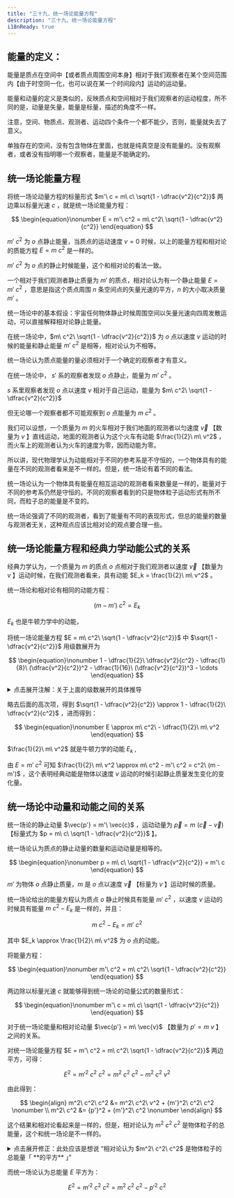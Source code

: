```yaml
---
title: "三十九、统一场论能量方程"
description: "三十九、统一场论能量方程"
i18nReady: true
---
```




## 能量的定义：

能量是质点在空间中【或者质点周围空间本身】相对于我们观察者在某个空间范围内【由于时空同一化，也可以说在某一个时间段内】运动的运动量。

能量和动量的定义是类似的，反映质点和空间相对于我们观察者的运动程度，所不同的是，动量是矢量，能量是标量，描述的角度不一样。

注意，空间、物质点、观测者、运动四个条件一个都不能少，否则，能量就失去了意义。

单独存在的空间，没有包含物体在里面，也就是纯真空是没有能量的。没有观察者，或者没有指明哪一个观察者，能量是不能确定的。


## 统一场论能量方程

将统一场论动量方程的标量形式 $m'\ c = m\ c\ \sqrt{1 - \dfrac{v^2}{c^2}}$ 两边乘以标量光速 $c$ ，就是统一场论能量方程：

$$
\begin{equation}\nonumber
E = m'\ c^2 = m\ c^2\ \sqrt{1 - \dfrac{v^2}{c^2}}
\end{equation}
$$

$m'\ c^2$ 为 $o$ 点静止能量，当质点的运动速度 $v = 0$ 时候，以上的能量方程和相对论的质能方程 $E = m\ c^2$ 是一样的。

$m'\ c^2$ 为 $o$ 点的静止时候能量，这个和相对论的看法一致。

一个相对于我们观测者静止质量为 $m'$ 的质点，相对论认为有一个静止能量 $E = m'\ c^2$ ，意思是指这个质点周围 $n$ 条空间点的矢量光速的平方，$n$ 的大小取决质量 $m'$ 。

统一场论中的基本假设：宇宙任何物体静止时候周围空间以矢量光速向四周发散运动，可以直接解释相对论静止能量。

在统一场论中，$m\ c^2\ \sqrt{1 - \dfrac{v^2}{c^2}}$ 为 $o$ 点以速度 $v$ 运动的时候的能量和静止能量 $m'\ c^2$ 是相等，相对论认为不相等。

统一场论认为质点能量的量必须相对于一个确定的观察者才有意义。

在统一场论中， $s'$ 系的观察者发现 $o$ 点静止，能量为 $m'\ c^2$ 。

$s$ 系里观察者发现 $o$ 点以速度 $v$ 相对于自己运动，能量为 $m\ c^2\ \sqrt{1 - \dfrac{v^2}{c^2}}$

但无论哪一个观察者都不可能观察到 $o$ 点能量为 $m\ c^2$ 。

我们可以设想，一个质量为 $m$ 的火车相对于我们地面的观测者以匀速度 $\vec{v}$ 【数量为 $v$ 】直线运动，地面的观测者认为这个火车有动能 $\frac{1}{2}\ m\ v^2$ ，而火车上的观测者认为火车的速度为零，因而动能为零。

所以讲，现代物理学认为动能相对于不同的参考系是不守恒的，一个物体具有的能量在不同的观测者看来是不一样的。但是，统一场论有着不同的看法。

统一场论认为一个物体具有能量在相互运动的观测者看来数量是一样的，能量对于不同的参考系仍然是守恒的。不同的观察者看到的只是物体粒子运动形式有所不同，而粒子总的能量是不变的。

统一场论强调了不同的观测者，看到了能量有不同的表现形式，但总的能量的数量与观测者无关，这种观点应该比相对论的观点要合理一些。 


## 统一场论能量方程和经典力学动能公式的关系

经典力学认为，一个质量为 $m$ 的质点 $o$ 点相对于我们观测者以速度 $\vec{v}$ 【数量为 $v$ 】运动时候，在我们观测者看来，具有动能 $E_k = \frac{1}{2}\ m\ v^2$ 。

统一场论和相对论有相同的动能方程：

$$
\begin{equation}\nonumber
(m - m')\ c^2 = E_k
\end{equation}
$$

$E_k$ 也是牛顿力学中的动能， 

将统一场论能量方程 $E = m\ c^2\ \sqrt{1 - \dfrac{v^2}{c^2}}$ 中 $\sqrt{1 - \dfrac{v^2}{c^2}}$ 用级数展开为

$$
\begin{equation}\nonumber
1 - \dfrac{1}{2}\ \dfrac{v^2}{c^2} - \dfrac{1}{8}\ (\dfrac{v^2}{c^2})^2 - \dfrac{1}{16}\ (\dfrac{v^2}{c^2})^3 - \cdots
\end{equation}
$$

<details>
  <summary class="custom-summary">点击展开注解：关于上面的级数展开的具体推导</summary>
  <Aside title="注解">
    上面的级数展开使用到了二项展开式，具体可参考  “<a href="https://pan.baidu.com/s/14if0AaMRdByVgxAt5ONaoQ?pwd=bv59" target="_blank" rel="noopener noreferrer">同济大学《高等数学》（第七版）下册</a>” p289

    <div style="text-align: right;">
      _由 **<a href="mailto:bzsgbq@163.com" target="_blank" rel="noopener noreferrer">RainDream</a>** 添加_
    </div>
  </Aside>
</details>

略去后面的高次项，得到 $\sqrt{1 - \dfrac{v^2}{c^2}} \approx 1 - \dfrac{1}{2}\ \dfrac{v^2}{c^2}$ ，进而得到：

$$
\begin{equation}\nonumber
E \approx m\ c^2\ - \dfrac{1}{2}\ m\ v^2
\end{equation}
$$

$\frac{1}{2}\ m\ v^2$ 就是牛顿力学的动能 $E_k$ ,

由 $E = m'\ c^2$ 可知 $\frac{1}{2}\ m\ v^2 \approx m\ c^2 - m'\ c^2 = c^2\ (m - m')$ ，这个表明经典动能是物体以速度 $v$ 运动的时候引起静止质量发生变化的变化量。


## 统一场论中动量和动能之间的关系

统一场论的静止动量 $\vec{p'} = m'\ \vec{c}$ ，运动动量为 $\vec{p} = m\ (\vec{c} - \vec{v})$ 【标量式为 $p = m\ c\ \sqrt{1 - \dfrac{v^2}{c^2}}$ 】。

统一场论认为质点的静止动量的数量和运动动量是相等的。

$$
\begin{equation}\nonumber
p = m\ c\ \sqrt{1 - \dfrac{v^2}{c^2}} = m'\ c
\end{equation}
$$

$m'$ 为物体 $o$ 点静止质量，$m$ 是 $o$ 点以速度 $\vec{v}$ 【标量为 $v$ 】运动时候的质量。

统一场论给出的能量方程认为质点 $o$ 静止时候具有能量 $m'\ c^2$ ，以速度 $v$ 运动的时候具有能量 $m\ c^2 - E_k$ 是一样的，并且：

$$
\begin{equation}\nonumber
m\ c^2 - E_k = m'\ c^2
\end{equation}
$$

其中 $E_k \approx \frac{1}{2}\ m\ v^2$ 为 $o$ 点的动能。

将能量方程：

$$
\begin{equation}\nonumber
m'\ c^2 = m\ c^2\ \sqrt{1 - \dfrac{v^2}{c^2}}
\end{equation}
$$

两边除以标量光速 $c$ 就能够得到统一场论的动量公式的数量形式：

$$
\begin{equation}\nonumber
m'\ c = m\ c\ \sqrt{1 - \dfrac{v^2}{c^2}}
\end{equation}
$$

对于统一场论能量和相对论动量 $\vec{p'} = m\ \vec{v}$ 【数量为 $p'= m\ v$ 】之间的关系。

对统一场论能量方程 $E = m'\ c^2 = m\ c^2\ \sqrt{1 - \dfrac{v^2}{c^2}}$ 两边平方，可得：

$$
\begin{equation}\nonumber
E^2 = {m'}^2\ c^2\ c^2 = m^2\ c^2\ c^2 - m^2\ c^2\ v^2
\end{equation}
$$

由此得到：

$$
\begin{align}
m^2\ c^2\ c^2 &= m^2\ c^2\ v^2 + {m'}^2\ c^2\ c^2 \nonumber \\
m^2\ c^2 &= {p'}^2 + {m'}^2\ c^2 \nonumber
\end{align}
$$

这个结果和相对论看起来是一样的，但是，相对论认为 $m^2\ c^2\ c^2$ 是物体粒子的总能量，这个和统一场论是不一样的。

<details>
  <summary class="custom-summary">点击展开修正：此处应该是想说 “相对论认为 $m^2\ c^2\ c^2$ 是物体粒子的总能量「 **的平方** 」”</summary>
  <Aside type="danger" title="修正">
    此处应该是想说 “相对论认为 $m^2\ c^2\ c^2$ 是物体粒子的总能量「 **的平方** 」。当然这是一个无关紧要的细节问题。

    <div style="text-align: right;">
      _由 **<a href="mailto:bzsgbq@163.com" target="_blank" rel="noopener noreferrer">RainDream</a>** 添加_
    </div>
  </Aside>
</details>

而统一场论认为总能量 $E$ 平方为：

$$
\begin{equation}\nonumber
E^2 = {m'}^2\ c^2\ c^2 = m^2\ c^2\ c^2 - {p'}^2\ c^2
\end{equation}
$$
